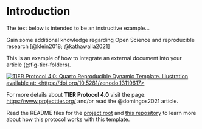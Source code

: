 # Introduction

The text below is intended to be an instructive example...

Gain some additional knowledge regarding Open Science and reproducible research [@klein2018; @kathawalla2021]

This is an example of how to integrate an external document into your article (@fig-tier-folders).

[![TIER Protocol 4.0: Quarto Reproducible Dynamic Template. Illustration available at: \<https://doi.org/10.5281/zenodo.13119617\>](Output/tier-folders.png){#fig-tier-folders}](https://zenodo.org/records/13119617)

For more details about **TIER Protocol 4.0** visit the page: <https://www.projecttier.org/> and/or read the @domingos2021 article.

Read the README files for the [project root](https://github.com/phdpablo/article-template/tree/master/project) and [this repository](https://github.com/phdpablo/article-template) to learn more about how this protocol works with this template.
